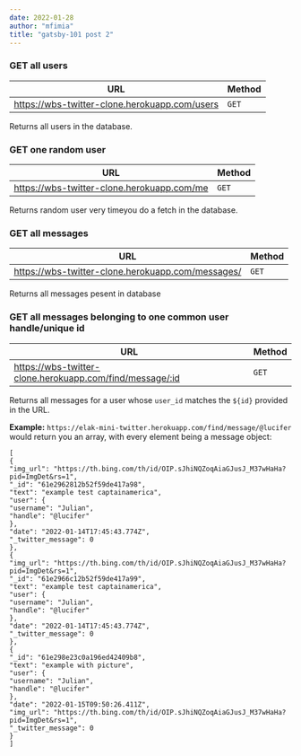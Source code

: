 ```yaml
---
date: 2022-01-28
author: "mfimia"
title: "gatsby-101 post 2"
---
```


### GET all users

| URL                                           | Method |
| --------------------------------------------- | ------ |
| https://wbs-twitter-clone.herokuapp.com/users | `GET`  |

Returns all users in the database.

### GET one random user

| URL                                        | Method |
| ------------------------------------------ | ------ |
| https://wbs-twitter-clone.herokuapp.com/me | `GET`  |

Returns random user very timeyou do a fetch in the database.

### GET all messages

| URL                                               | Method |
| ------------------------------------------------- | ------ |
| https://wbs-twitter-clone.herokuapp.com/messages/ | `GET`  |

Returns all messages pesent in database

### GET all messages belonging to one common user handle/unique id

| URL                                                      | Method |
| -------------------------------------------------------- | ------ |
| https://wbs-twitter-clone.herokuapp.com/find/message/:id | `GET`  |

Returns all messages for a user whose `user_id` matches the `${id}` provided in the URL.

**Example:**
`https://elak-mini-twitter.herokuapp.com/find/message/@lucifer` would return you an array, with every element being a message object:

```
[
{
"img_url": "https://th.bing.com/th/id/OIP.sJhiNQZoqAiaGJusJ_M37wHaHa?pid=ImgDet&rs=1",
"_id": "61e2962812b52f59de417a98",
"text": "example test captainamerica",
"user": {
"username": "Julian",
"handle": "@lucifer"
},
"date": "2022-01-14T17:45:43.774Z",
"_twitter_message": 0
},
{
"img_url": "https://th.bing.com/th/id/OIP.sJhiNQZoqAiaGJusJ_M37wHaHa?pid=ImgDet&rs=1",
"_id": "61e2966c12b52f59de417a99",
"text": "example test captainamerica",
"user": {
"username": "Julian",
"handle": "@lucifer"
},
"date": "2022-01-14T17:45:43.774Z",
"_twitter_message": 0
},
{
"_id": "61e298e23c0a196ed42409b8",
"text": "example with picture",
"user": {
"username": "Julian",
"handle": "@lucifer"
},
"date": "2022-01-15T09:50:26.411Z",
"img_url": "https://th.bing.com/th/id/OIP.sJhiNQZoqAiaGJusJ_M37wHaHa?pid=ImgDet&rs=1",
"_twitter_message": 0
}
]
```
